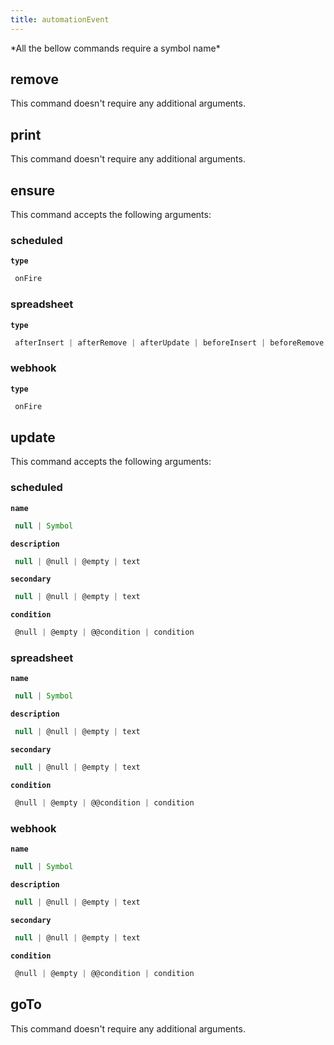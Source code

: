 ```yaml
---
title: automationEvent
---
```



  <Callout type="error" emoji="">
   *All the bellow commands require a symbol name*
  </Callout>

## remove

This command doesn't require any additional arguments.


## print

This command doesn't require any additional arguments.


## ensure

This command accepts the following arguments:

### scheduled
**`type`**
```js filename="type"
 onFire
```
### spreadsheet
**`type`**
```js filename="type"
 afterInsert | afterRemove | afterUpdate | beforeInsert | beforeRemove | beforeUpdate
```
### webhook
**`type`**
```js filename="type"
 onFire
```

## update

This command accepts the following arguments:

### scheduled
**`name`**
```js filename="type"
 null | Symbol
```
**`description`**
```js filename="type"
 null | @null | @empty | text
```
**`secondary`**
```js filename="type"
 null | @null | @empty | text
```
**`condition`**
```js filename="type"
 @null | @empty | @@condition | condition
```
### spreadsheet
**`name`**
```js filename="type"
 null | Symbol
```
**`description`**
```js filename="type"
 null | @null | @empty | text
```
**`secondary`**
```js filename="type"
 null | @null | @empty | text
```
**`condition`**
```js filename="type"
 @null | @empty | @@condition | condition
```
### webhook
**`name`**
```js filename="type"
 null | Symbol
```
**`description`**
```js filename="type"
 null | @null | @empty | text
```
**`secondary`**
```js filename="type"
 null | @null | @empty | text
```
**`condition`**
```js filename="type"
 @null | @empty | @@condition | condition
```

## goTo


This command doesn't require any additional arguments.

